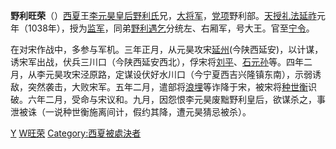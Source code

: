 {{noteTA
|1=zh-hans:种; zh-hant:种;
}}

'''野利旺荣'''（{{bd||?|1042年||catIdx=Y}}）[[西夏|西夏]]王[[李元昊|李元昊]][[野利皇后|皇后野利氏]]兄，[[大将军|大将军]]，[[党项族|党项]]野利部。[[天授礼法延祚|天授礼法延祚]]元年（1038年），授为[[监军|监军]]，同弟[[野利遇乞|野利遇乞]]分统左、右厢军，号大王。官至[[宁令|宁令]]。

在对宋作战中，多参与军机。三年正月，从元昊攻宋[[延州|延州]](今陕西延安)，以计谋，诱宋军出战，伏兵三川口（今陕西延安西北），俘宋将[[劉平_(宋朝)|刘平]]、[[石元孙|石元孙]]等。四年二月，从李元昊攻宋泾原路，定谋设伏好水川口（今宁夏西吉兴隆镇东南），示弱诱敌，突然袭击，大败宋军。五年二月，遣部将[[浪埋|浪埋]]等诈降于宋，被宋将[[种世衡|种世衡]]识破。六年二月，受命与宋议和。九月，因怨恨李元昊废黜野利皇后，欲谋杀之，事泄被诛（一说种世衡施离间计，假约其降，遭元昊猜忌被杀）。

[[Category:西夏军事人物|Y]]
[[Category:野利姓|W旺荣]]
[[Category:西夏被處決者|Category:西夏被處決者]]